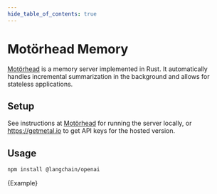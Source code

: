 ```yaml
---
hide_table_of_contents: true
---
```



# Motörhead Memory

[Motörhead](https://github.com/getmetal/motorhead) is a memory server implemented in Rust. It automatically handles incremental summarization in the background and allows for stateless applications.

## Setup

See instructions at [Motörhead](https://github.com/getmetal/motorhead) for running the server locally, or https://getmetal.io to get API keys for the hosted version.

## Usage



<IntegrationInstallTooltip></IntegrationInstallTooltip>

```bash npm2yarn
npm install @langchain/openai
```

<CodeBlock language="typescript">{Example}</CodeBlock>
